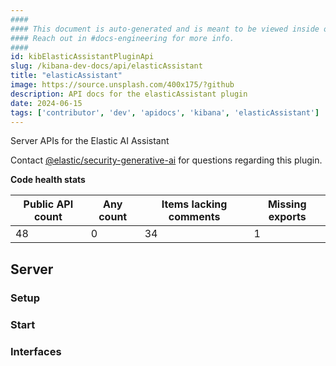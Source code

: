 ```yaml
---
####
#### This document is auto-generated and is meant to be viewed inside our experimental, new docs system.
#### Reach out in #docs-engineering for more info.
####
id: kibElasticAssistantPluginApi
slug: /kibana-dev-docs/api/elasticAssistant
title: "elasticAssistant"
image: https://source.unsplash.com/400x175/?github
description: API docs for the elasticAssistant plugin
date: 2024-06-15
tags: ['contributor', 'dev', 'apidocs', 'kibana', 'elasticAssistant']
---
```


Server APIs for the Elastic AI Assistant

Contact [@elastic/security-generative-ai](https://github.com/orgs/elastic/teams/security-generative-ai) for questions regarding this plugin.

**Code health stats**

| Public API count  | Any count | Items lacking comments | Missing exports |
|-------------------|-----------|------------------------|-----------------|
| 48 | 0 | 34 | 1 |

## Server

### Setup
<DocDefinitionList data={[elasticAssistantObj.server.setup]}/>

### Start
<DocDefinitionList data={[elasticAssistantObj.server.start]}/>

### Interfaces
<DocDefinitionList data={elasticAssistantObj.server.interfaces}/>

